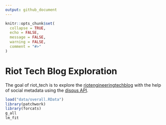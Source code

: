 ```yaml
---
output: github_document
---
```


<!-- README.md is generated from README.Rmd. Please edit that file -->

```r
knitr::opts_chunk$set(
  collapse = TRUE,
  echo = FALSE,
  message = FALSE, 
  warning = FALSE,
  comment = "#>"
)
```

# Riot Tech Blog Exploration

<!-- badges: start -->
<!-- badges: end -->

The goal of riot_tech is to explore the [riotengineeringtechblog](https://technology.riotgames.com/) with the help of social metadata using the [disqus API](https://disqus.com/api/docs/).


```r
load("data/overall.RData")
library(patchwork)
library(forcats)
g_all
lm_fit
```
